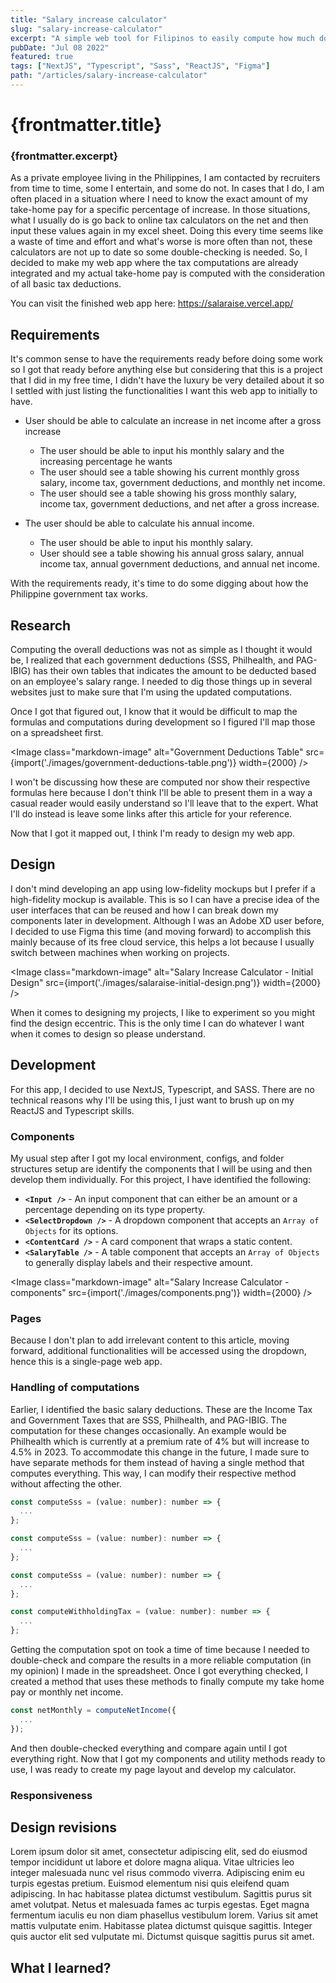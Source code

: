 ```yaml
---
title: "Salary increase calculator"
slug: "salary-increase-calculator"
excerpt: "A simple web tool for Filipinos to easily compute how much do they get as take home after an increase in their gross salary."
pubDate: "Jul 08 2022"
featured: true
tags: ["NextJS", "Typescript", "Sass", "ReactJS", "Figma"]
path: "/articles/salary-increase-calculator"
---
```


# {frontmatter.title}
### {frontmatter.excerpt}

As a private employee living in the Philippines, I am contacted by recruiters from time to time, some I entertain, and some do not. In cases that I do, I am often placed in a situation where I need to know the exact amount of my take-home pay for a specific percentage of increase. In those situations, what I usually do is go back to online tax calculators on the net and then input these values again in my excel sheet. Doing this every time seems like a waste of time and effort and what's worse is more often than not, these calculators are not up to date so some double-checking is needed. So, I decided to make my web app where the tax computations are already integrated and my actual take-home pay is computed with the consideration of all basic tax deductions.

You can visit the finished web app here: https://salaraise.vercel.app/

## Requirements

It's common sense to have the requirements ready before doing some work so I got that ready before anything else but considering that this is a project that I did in my free time, I didn't have the luxury be very detailed about it so I settled with just listing the functionalities I want this web app to initially to have.

- User should be able to calculate an increase in net income after a gross increase
  - The user should be able to input his monthly salary and the increasing percentage he wants
  - The user should see a table showing his current monthly gross salary, income tax, government deductions, and monthly net income.
  - The user should see a table showing his gross monthly salary, income tax, government deductions, and net after a gross increase.
  
- The user should be able to calculate his annual income.
  - The user should be able to input his monthly salary.
  - User should see a table showing his annual gross salary, annual income tax, annual government deductions, and annual net income.

With the requirements ready, it's time to do some digging about how the Philippine government tax works.

## Research

Computing the overall deductions was not as simple as I thought it would be, I realized that each government deductions (SSS, Philhealth, and PAG-IBIG) has their own tables that indicates the amount to be deducted based on an employee's salary range. I needed to dig those things up in several websites just to make sure that I'm using the updated computations. 

Once I got that figured out, I know that it would be difficult to map the formulas and computations during development so I figured I'll map those on a spreadsheet first.

<Image
  class="markdown-image"
  alt="Government Deductions Table"
  src={import('./images/government-deductions-table.png')}
  width={2000}
/>

I won't be discussing how these are computed nor show their respective formulas here because I don't think I'll be able to present them in a way a casual reader would easily understand so I'll leave that to the expert. What I'll do instead is leave some links after this article for your reference.

Now that I got it mapped out, I think I'm ready to design my web app.

## Design

I don't mind developing an app using low-fidelity mockups but I prefer if a high-fidelity mockup is available. This is so I can have a precise idea of the user interfaces that can be reused and how I can break down my components later in development. Although I was an Adobe XD user before, I decided to use Figma this time (and moving forward) to accomplish this mainly because of its free cloud service, this helps a lot because I usually switch between machines when working on projects.

<Image
  class="markdown-image"
  alt="Salary Increase Calculator - Initial Design"
  src={import('./images/salaraise-initial-design.png')}
  width={2000}
/>

When it comes to designing my projects, I like to experiment so you might find the design eccentric. This is the only time I can do whatever I want when it comes to design so please understand.

## Development

For this app, I decided to use NextJS, Typescript, and SASS. There are no technical reasons why I'll be using this, I just want to brush up on my ReactJS and Typescript skills.

### Components

My usual step after I got my local environment, configs, and folder structures setup are identify the components that I will be using and then develop them individually. For this project, I have identified the following:

- **`<Input />`** - An input component that can either be an amount or a percentage depending on its type property.
- **`<SelectDropdown />`** - A dropdown component that accepts an `Array of Objects` for its options.
- **`<ContentCard />`** - A card component that wraps a static content.
- **`<SalaryTable />`** - A table component that accepts an `Array of Objects` to generally display labels and their respective amount.

<Image
  class="markdown-image"
  alt="Salary Increase Calculator - components"
  src={import('./images/components.png')}
  width={2000}
/>

### Pages

Because I don't plan to add irrelevant content to this article, moving forward, additional functionalities will be accessed using the dropdown, hence this is a single-page web app.

### Handling of computations

Earlier, I identified the basic salary deductions. These are the Income Tax and Government Taxes that are SSS, Philhealth, and PAG-IBIG. The computation for these changes occasionally. An example would be Philhealth which is currently at a premium rate of 4% but will increase to 4.5% in 2023. To accommodate this change in the future, I made sure to have separate methods for them instead of having a single method that computes everything. This way, I can modify their respective method without affecting the other.

```js
const computeSss = (value: number): number => {
  ...
};

const computeSss = (value: number): number => {
  ...
};

const computeSss = (value: number): number => {
  ...
};

const computeWithholdingTax = (value: number): number => {
  ...
};
```

Getting the computation spot on took a time of time because I needed to double-check and compare the results in a more reliable computation (in my opinion) I made in the spreadsheet. Once I got everything checked, I created a method that uses these methods to finally compute my take home pay or monthly net income.

```js
const netMonthly = computeNetIncome({
  ...
});
```

And then double-checked everything and compare again until I got everything right. Now that I got my components and utility methods ready to use, I was ready to create my page layout and develop my calculator.

### Responsiveness



## Design revisions

Lorem ipsum dolor sit amet, consectetur adipiscing elit, sed do eiusmod tempor incididunt ut labore et dolore magna aliqua. Vitae ultricies leo integer malesuada nunc vel risus commodo viverra. Adipiscing enim eu turpis egestas pretium. Euismod elementum nisi quis eleifend quam adipiscing. In hac habitasse platea dictumst vestibulum. Sagittis purus sit amet volutpat. Netus et malesuada fames ac turpis egestas. Eget magna fermentum iaculis eu non diam phasellus vestibulum lorem. Varius sit amet mattis vulputate enim. Habitasse platea dictumst quisque sagittis. Integer quis auctor elit sed vulputate mi. Dictumst quisque sagittis purus sit amet.

## What I learned?
